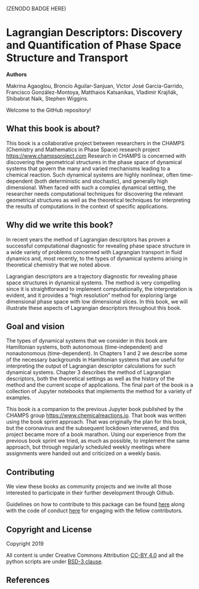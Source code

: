 (ZENODO BADGE HERE)

# Lagrangian Descriptors: Discovery and Quantification of Phase Space Structure and Transport

**Authors**

Makrina Agaoglou, Broncio Aguilar-Sanjuan, Victor José García-Garrido, Francisco González-Montoya, Matthaios Katsanikas, Vladimír Krajňák, Shibabrat Naik, Stephen Wiggins.

Welcome to the GitHub repository! 

## What this book is about?

This book is a collaborative project between researchers in the CHAMPS (Chemistry and Mathematics in Phase Space) research project <https://www.champsproject.com>
Research in CHAMPS is concerned with discovering the geometrical structures in the phase space of dynamical systems that govern the many and varied mechanisms leading to a chemical reaction.  Such dynamical systems are highly nonlinear, often time-dependent (both deterministic and stochastic), and generally high dimensional.  When faced with such a complex dynamical setting, the researcher needs computational techniques for discovering the relevant geometrical structures as well as the theoretical techniques for interpreting the results of computations in the context of specific applications.

## Why did we write this book?

In recent years the method of Lagrangian descriptors has proven a successful computational diagnostic for revealing phase space structure in a wide variety of problems concerned with Lagrangian transport in fluid dynamics and, most recently, to the types of dynamical systems arising in theoretical chemistry that we noted above.

Lagrangian descriptors are a trajectory diagnostic for revealing phase space structures in dynamical systems. The method is very compelling since it is straightforward to implement computationally, the interpretation is evident, and it provides a “high resolution” method for exploring large dimensional phase space with low dimensional slices. In this book, we will illustrate these aspects of Lagrangian descriptors throughout this book.

## Goal and vision

The types of dynamical systems that we consider in this book are Hamiltonian systems, both autonomous (time-independent) and nonautonomous (time-dependent). In Chapters 1 and 2 we describe some of the necessary backgrounds in Hamiltonian systems that are useful for interpreting the output of Lagrangian descriptor calculations for such dynamical systems.  Chapter 3 describes the method of Lagrangian descriptors, both the theoretical settings as well as the history of the method and the current scope of applications. The final part of the book is a collection of Jupyter notebooks that implements the method for a variety of examples.

This book is a companion to the previous Jupyter book published by the CHAMPS group <https://www.chemicalreactions.io>. That book was written using the book sprint approach. That was originally the plan for this book, but the coronavirus and the subsequent lockdown intervened, and this project became more of a book marathon. Using our experience from the previous book sprint we tried, as much as possible, to implement the same approach, but through regularly scheduled weekly meetings where assignments were handed out and criticized on a weekly basis.


## Contributing
We view these books as community projects and we invite all those interested to participate in their further development through Github.

Guidelines on how to contribute to this package can be found  [here](https://github.com/champsproject/chem_react_dyn/blob/docs/docs/contributing.md) along with the code of conduct [here](https://github.com/champsproject/chem_react_dyn/blob/docs/docs/CODE_OF_CONDUCT.md) for engaging with the fellow contributors.


## Copyright and License
Copyright 2019

All content is under Creative Commons Attribution [CC-BY 4.0](https://creativecommons.org/licenses/by/4.0/legalcode.txt) and all the python scripts are under [BSD-3 clause](https://github.com/champsproject/chem_react_dyn/blob/docs/docs/LICENSE).

## References



